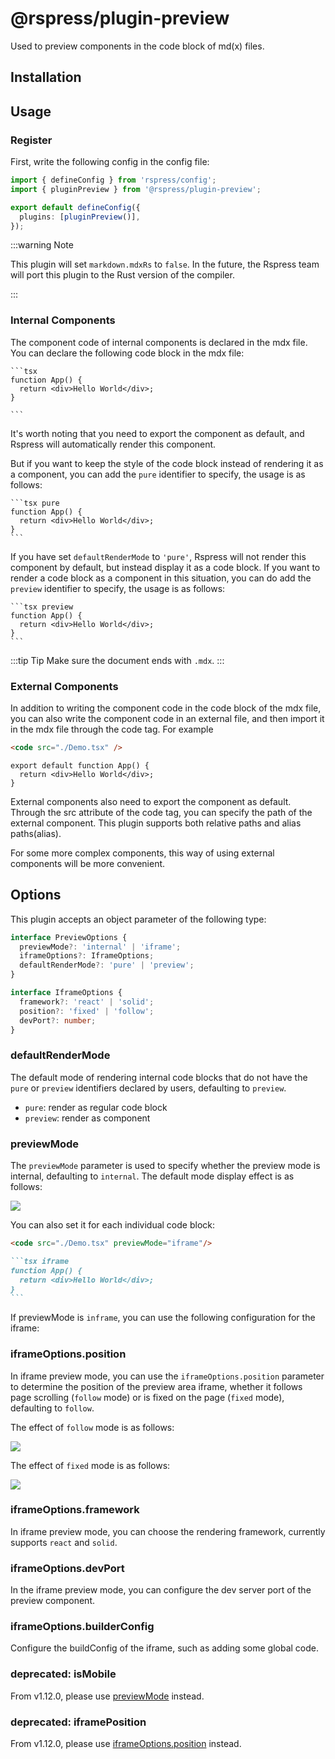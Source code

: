 # @rspress/plugin-preview


<SourceCode href="https://github.com/web-infra-dev/rspress/tree/main/packages/plugin-preview" />

Used to preview components in the code block of md(x) files.

## Installation

<PackageManagerTabs command="add @rspress/plugin-preview -D" />

## Usage

### Register

First, write the following config in the config file:

```ts title="rspress.config.ts"
import { defineConfig } from 'rspress/config';
import { pluginPreview } from '@rspress/plugin-preview';

export default defineConfig({
  plugins: [pluginPreview()],
});
```

:::warning Note

This plugin will set `markdown.mdxRs` to `false`. In the future, the Rspress team will port this plugin to the Rust version of the compiler.

:::

### Internal Components

The component code of internal components is declared in the mdx file. You can declare the following code block in the mdx file:

````mdx
```tsx
function App() {
  return <div>Hello World</div>;
}

```
````

It's worth noting that you need to export the component as default, and Rspress will automatically render this component.

But if you want to keep the style of the code block instead of rendering it as a component, you can add the `pure` identifier to specify, the usage is as follows:

````mdx
```tsx pure
function App() {
  return <div>Hello World</div>;
}
```
````

If you have set `defaultRenderMode` to `'pure'`, Rspress will not render this component by default, but instead display it as a code block. If you want to render a code block as a component in this situation, you can do add the `preview` identifier to specify, the usage is as follows:

````mdx
```tsx preview
function App() {
  return <div>Hello World</div>;
}
```
````

:::tip Tip
Make sure the document ends with `.mdx`.
:::

### External Components

In addition to writing the component code in the code block of the mdx file, you can also write the component code in an external file, and then import it in the mdx file through the code tag. For example

```md title="example.mdx"
<code src="./Demo.tsx" />
```

```tsx title="Demo.tsx"
export default function App() {
  return <div>Hello World</div>;
}
```

External components also need to export the component as default. Through the src attribute of the code tag, you can specify the path of the external component. This plugin supports both relative paths and alias paths(alias).

For some more complex components, this way of using external components will be more convenient.

## Options

This plugin accepts an object parameter of the following type:

```ts
interface PreviewOptions {
  previewMode?: 'internal' | 'iframe';
  iframeOptions?: IframeOptions;
  defaultRenderMode?: 'pure' | 'preview';
}

interface IframeOptions {
  framework?: 'react' | 'solid';
  position?: 'fixed' | 'follow';
  devPort?: number;
}
```

### defaultRenderMode

The default mode of rendering internal code blocks that do not have the `pure` or `preview` identifiers declared by users, defaulting to `preview`.

- `pure`: render as regular code block
- `preview`: render as component

### previewMode

The `previewMode` parameter is used to specify whether the preview mode is internal, defaulting to `internal`. The default mode display effect is as follows:

![](https://lf3-static.bytednsdoc.com/obj/eden-cn/uhbfnupenuhf/rspress/demo-preview-pc.jpeg)

You can also set it for each individual code block:

```md title="example.mdx"
<code src="./Demo.tsx" previewMode="iframe"/>
```

````md title="example.mdx"
```tsx iframe
function App() {
  return <div>Hello World</div>;
}
```
````

If previewMode is `inframe`, you can use the following configuration for the iframe:

### iframeOptions.position

In iframe preview mode, you can use the `iframeOptions.position` parameter to determine the position of the preview area iframe, whether it follows page scrolling (`follow` mode) or is fixed on the page (`fixed` mode), defaulting to `follow`.

The effect of `follow` mode is as follows:

![](https://lf3-static.bytednsdoc.com/obj/eden-cn/uhbfnupenuhf/rspress/demo-preview-mobile-follow.png)

The effect of `fixed` mode is as follows:

![](https://lf3-static.bytednsdoc.com/obj/eden-cn/uhbfnupenuhf/rspress/demo-preview-mobile-fixed.png)

### iframeOptions.framework

In iframe preview mode, you can choose the rendering framework, currently supports `react` and `solid`.

### iframeOptions.devPort

In the iframe preview mode, you can configure the dev server port of the preview component.

### iframeOptions.builderConfig

Configure the buildConfig of the iframe, such as adding some global code.

### deprecated: isMobile

From v1.12.0, please use [previewMode](#previewmode) instead.

### deprecated: iframePosition

From v1.12.0, please use [iframeOptions.position](#iframeoptionsposition) instead.
